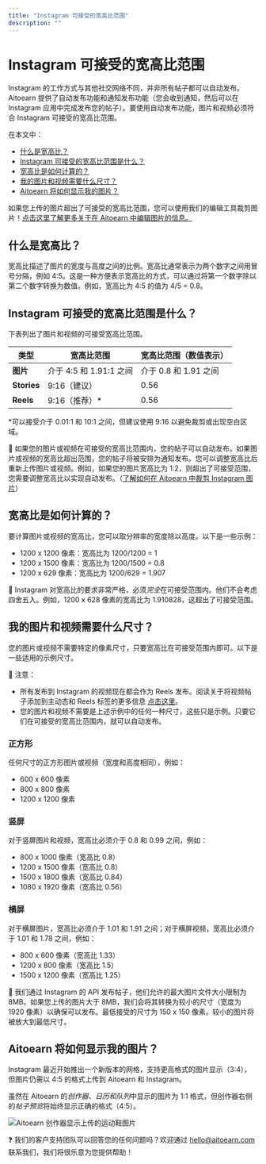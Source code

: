 ```yaml
---
title: "Instagram 可接受的宽高比范围"
description: ""
---
```

# Instagram 可接受的宽高比范围

Instagram 的工作方式与其他社交网络不同，并非所有帖子都可以自动发布。Aitoearn 提供了自动发布功能和通知发布功能（您会收到通知，然后可以在 Instagram 应用中完成发布您的帖子）。要使用自动发布功能，图片和视频必须符合 Instagram 可接受的宽高比范围。

在本文中：
- [什么是宽高比？](#什么是宽高比)
- [Instagram 可接受的宽高比范围是什么？](#h_01H9RQGFJC1JSCXADP3Y7NDJBF)
- [宽高比是如何计算的？](#h_01H9RQGFJCQJM8ATBKZKDP3K0Y)
- [我的图片和视频需要什么尺寸？](#h_01H9RQGFJCJNZ7MP64RW82QE5Q)
- [Aitoearn 将如何显示我的图片？](#Aitoearn-将如何显示我的图片)

如果您上传的图片超出了可接受的宽高比范围，您可以使用我们的编辑工具裁剪图片！[点击这里了解更多关于在 Aitoearn 中编辑图片的信息。](https://支持.aitoearn.com//支持.aitoearn.com/article/614-编辑ing-您的-图片s-在-aitoearn#01FNV15FWRZGB0A29QZ5Y24A7F)

## 什么是宽高比？

宽高比描述了图片的宽度与高度之间的比例。宽高比通常表示为两个数字之间用冒号分隔，例如 4:5。这是一种方便表示宽高比的方式，可以通过将第一个数字除以第二个数字转换为数值。例如，宽高比为 4:5 的值为 4/5 = 0.8。

## Instagram 可接受的宽高比范围是什么？

下表列出了图片和视频的可接受宽高比范围。

| 类型       | **宽高比范围**                  | **宽高比范围（数值表示）** |
|------------|--------------------------------|---------------------------|
| **图片**   | 介于 4:5 和 1.91:1 之间         | 介于 0.8 和 1.91 之间     |
| **Stories**| 9:16（建议）                   | 0.56                      |
| **Reels**  | 9:16（推荐）*                  | 0.56                      |

*可以接受介于 0.01:1 和 10:1 之间，但建议使用 9:16 以避免裁剪或出现空白区域。

📝 如果您的图片或视频在可接受的宽高比范围内，您的帖子可以自动发布。如果图片或视频的宽高比超出范围，您的帖子将被安排为通知发布。您可以调整宽高比后重新上传图片或视频。例如，如果您的图片宽高比为 1:2，则超出了可接受范围，您需要调整宽高比以实现自动发布。（[了解如何在 Aitoearn 中裁剪 Instagram 图片](https://支持.aitoearn.com//支持.aitoearn.com/article/614-编辑ing-您的-图片s-在-aitoearn#01FM0M1ZSR9A5JPBRANRGT0KSF)）

## 宽高比是如何计算的？

要计算图片或视频的宽高比，您可以取分辨率的宽度除以高度。以下是一些示例：

- 1200 x 1200 像素：宽高比为 1200/1200 = 1
- 1200 x 1500 像素：宽高比为 1200/1500 = 0.8
- 1200 x 629 像素：宽高比为 1200/629 = 1.907

📝 Instagram 对宽高比的要求非常严格，必须*完全*在可接受范围内。他们不会考虑四舍五入。例如，1200 x 628 像素的宽高比为 1.910828，这超出了可接受范围。

## 我的图片和视频需要什么尺寸？

您的图片或视频不需要特定的像素尺寸，只要宽高比在可接受范围内即可。以下是一些适用的示例尺寸。

📝 注意：
- 所有发布到 Instagram 的视频现在都会作为 Reels 发布。阅读关于将视频帖子添加到主动态和 Reels 标签的更多信息 [点击这里](https://支持.aitoearn.com//支持.aitoearn.com/article/657-scheduling-Instagram-帖子-和-reels#01H7G1SZ6VRWNEKE8VK4AQGP15)。
- 您的图片和视频不需要是上述示例中的任何一种尺寸，这些只是示例。只要它们在可接受的宽高比范围内，就可以自动发布。

### 正方形

任何尺寸的正方形图片或视频（宽度和高度相同），例如：
- 600 x 600 像素
- 800 x 800 像素
- 1200 x 1200 像素

### 竖屏

对于竖屏图片和视频，宽高比必须介于 0.8 和 0.99 之间，例如：
- 800 x 1000 像素（宽高比 0.8）
- 1200 x 1500 像素（宽高比 0.8）
- 1500 x 1800 像素（宽高比 0.84）
- 1080 x 1920 像素（宽高比 0.56）

### 横屏

对于横屏图片，宽高比必须介于 1.01 和 1.91 之间；对于横屏视频，宽高比必须介于 1.01 和 1.78 之间，例如：
- 800 x 600 像素（宽高比 1.33）
- 1200 x 800 像素（宽高比 1.5）
- 1500 x 1200 像素（宽高比 1.25）

📝 我们通过 Instagram 的 API 发布帖子，他们允许的最大图片文件大小限制为 8MB。如果您上传的图片大于 8MB，我们会将其转换为较小的尺寸（宽度为 1920 像素）以确保可以发布。最低接受的尺寸为 150 x 150 像素。较小的图片将被放大到最低尺寸。

## Aitoearn 将如何显示我的图片？

Instagram 最近开始推出一个新版本的网格，支持更高格式的图片显示（3:4），但图片仍需以 4:5 的格式上传到 Aitoearn 和 Instagram。

虽然在 Aitoearn 的*创作器、日历和队列*中显示的图片为 1:1 格式，但创作器右侧的*帖子预览*将始终显示正确的格式（4:5）。

![Aitoearn 创作器显示上传的运动鞋图片](//d33v4339jhl8k0.cloudfront.net/docs/assets/64cb6cf86d4a3e191f237e66/图片s/67b4a7c1cedf3902363cf05e/文件-VP5Pi1jIlW.jpg)

❓ 我们的客户支持团队可以回答您的任何问题吗？欢迎通过 [hello@aitoearn.com](mailto:hello@aitoearn.com) 联系我们，我们将很乐意为您提供帮助！
